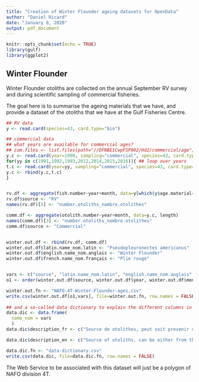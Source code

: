 ```yaml
---
title: "Creation of Winter Flounder ageing datasets for OpenData"
author: "Daniel Ricard"
date: "January 8, 2020"
output: pdf_document
---
```


```r
knitr::opts_chunk$set(echo = TRUE)
library(gulf)
library(ggplot2)
```

## Winter Flounder
Winter Flounder otoliths are collected on the annual September RV survey and during scientific sampling of commercial fisheries.

The goal here is to summarise the ageing materials that we have, and provide a dataset of the otoliths that we have at the Gulf Fisheries Centre.


```r
## RV data
y <- read.card(species=43, card.type="bio")

## commercial data
## what years are available for commercial ages?
## com.files <- list.files(path="//DFNBE1CwpFSP002/Hd2/commercial/age", pattern="wfage")
y.c <- read.card(year=1990, sampling="commercial", species=43, card.type="age") ## this loads all pre-1982 commercial ages
for(yy in c(1991,1992,1993,2012,2014,2015,2016)){ ## loop over years
t.c <- read.card(year=yy, sampling="commercial", species=43, card.type="age")
y.c <- rbind(y.c,t.c)
}


rv.df <- aggregate(fish.number~year+month, data=y[which(y$age.material==1),], length)
rv.df$source <- "RV"
names(rv.df)[3] <- "number.otoliths_nombre.otolithes"

comm.df <- aggregate(otolith.number~year+month, data=y.c, length)
names(comm.df)[3] <- "number.otoliths_nombre.otolithes"
comm.df$source <- "Commercial"


winter.out.df <- rbind(rv.df, comm.df)
winter.out.df$latin.name_nom.latin <- "Pseudopleuronectes americanus"
winter.out.df$english.name_nom.anglais <- "Winter Flounder"
winter.out.df$french.name_nom.français <- "Plie rouge"


vars <- c("source", "latin.name_nom.latin", "english.name_nom.anglais", "french.name_nom.français", "year","month","number.otoliths_nombre.otolithes")
o1 <- order(winter.out.df$source, winter.out.df$year, winter.out.df$month)

winter.out.fn <- "NAFO-4T-Winter-Flounder-ages.csv"
write.csv(winter.out.df[o1,vars], file=winter.out.fn, row.names = FALSE)
  
## and a so-called data dictionary to explain the different columns in the CSV file
data.dic <- data.frame(
  name_nom = vars
  )
data.dic$description_fr <- c("Source de otolithes, peut soit provenir du relevé par navire de recherche (Research Vessel (RV)) ou d'échantillonnage des pêches commerciales (Commercial)", "Nom latin de l'espèce", "Nom anglais de l'espèce", "Nom français de l'espèce", "Année d'échantillonnage des otolithes", "Mois d'échantillonnage des otolithes", "Nombre d'otolithes dans la collection")

data.dic$description_en <- c("Source of otoliths, can be either from the Research Vessel (RV) survey or from commercial sampling (Commercial)", "Latin name of the species", "English name of the species", "French name of the species", "Year when otoliths were collected", "Month when otolith were collected", "Number of otoliths in collection")

data.dic.fn <- "data-dictionary.csv"
write.csv(data.dic, file=data.dic.fn, row.names = FALSE)
```

The Web Service to be associated with this dataset will just be a polygon of NAFO division 4T.



